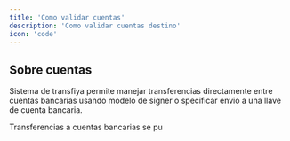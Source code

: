 ```yaml
---
title: 'Como validar cuentas'
description: 'Como validar cuentas destino'
icon: 'code'
---
```


## Sobre cuentas

Sistema de transfiya permite manejar transferencias directamente entre cuentas bancarias usando modelo de signer o specificar envio a una llave de cuenta bancaria.

Transferencias a cuentas bancarias se pu
